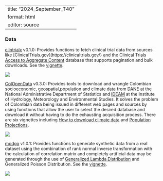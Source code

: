 
---
title: "2024_September_T40"
format: html
editor: source
---

### Data

[clintrialx](https://cran.r-project.org/package=clintrialx) v0.1.0: Provides functions to fetch clinical trial data from sources like [ClinicalTrials.gov](https://clinicaltrials.gov/} and the Clinical Trials [Access to Aggregate Content](https://aact.ctti-clinicaltrials.org/) database that supports pagination and bulk downloads. See the [vignette](https://cran.r-project.org/web/packages/clintrialx/vignettes/usecase-doc.html).

![](../#2/clintrialsx.png){fig-alt="Histogram of the number of studies in each status category"}

[ColOpenData](https://cran.r-project.org/package=ColOpenData) v0.3.0: Provides tools to download and wrangle Colombian socioeconomic, geospatial,population and climate data from [DANE](https://www.dane.gov.co/) at the National Administrative Department of Statistics and [IDEAM](https://ideam.gov.co) at the Institute of Hydrology, Meteorology and Environmental Studies. It solves the problem of Colombian data being issued in different web pages and sources by using functions that allow the user to select the desired database and download it without having to do the exhausting acquisition process. There are six vignettes including [How to download climate data](https://cran.r-project.org/web/packages/ColOpenData/vignettes/climate_data.html) and [Population Projections](https://cran.r-project.org/web/packages/ColOpenData/vignettes/population_projections.html).


![](../#2/ColOpenData.png){fig-alt="Map of Columbia showing Internet Coverage."}

[modgo](https://cran.r-project.org/package=modgo) v1.0.1: Provides functions to generate synthetic data from a real dataset using the combination of rank normal inverse transformation with the calculation of correlation matrix and completely artificial data may be generated through the use of [Generalized Lambda Distribution](https://www.taylorfrancis.com/books/mono/10.1201/9781420038040/fitting-statistical-distributions-zaven-karian-edward-dudewicz) and Generalized Poisson Distribution. See the [vignette](https://cran.r-project.org/web/packages/modgo/vignettes/modgo_vignette.html).

![](../#2/modgo.png){fig-alt="Correlation matrices for simulated and real data"}
